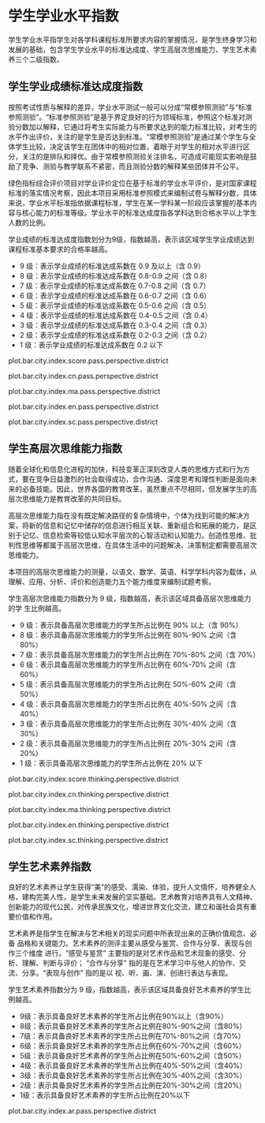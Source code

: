 <!-- chapter score  -->

\mytext

# 学生学业水平指数

学生学业水平指学生对各学科课程标准所要求内容的掌握情况，是学生终身学习和发展的基础，包含学生学业水平的标准达成度、学生高层次思维能力、学生艺术素养三个二级指数。


## 学生学业成绩标准达成度指数

按照考试性质与解释的差异，学业水平测试一般可以分成“常模参照测验”与“标准参照测验”。“标准参照测验”是基于界定良好的行为领域标准，参照这个标准对测验分数加以解释，它通过将考生实际能力与所要求达到的能力标准比较，对考生的水平作出评价，关注的是学生是否达到标准。“常模参照测验”是通过某个学生与全体学生比较，决定该学生在团体中的相对位置，着眼于对学生的相对水平进行区分，关注的是排队和择优。由于常模参照测验关注排名，可造成可能现实影响是鼓励了竞争、测验与教学联系不紧密，而且测验分数的解释某些团体并不公平。

绿色指标综合评价项目对学业评价定位在基于标准的学业水平评价，是对国家课程标准的落实情况考察，因此本项目采用标准参照模式来编制试卷与解释分数，具体来说，学业水平标准指依据课程标准，学生在某一学科某一阶段应该掌握的基本内容与核心能力的标准等级。学业水平的标准达成度指各学科达到合格水平以上学生人数的比例。

学业成绩的标准达成度指数划分为9级，指数越高，表示该区域学生学业成绩达到课程标准基本要求的合格率越高。

\mylist

- 9 级：表示学业成绩的标准达成系数\footnote{将学业成绩合格率经过标准化等一系列转化后得到的数值，转化后的数据具有可加性和可比性，用于划
分学业成绩标准达成指数的等级。}在 0.9 及以上（含 0.9）
- 8 级：表示学业成绩的标准达成系数在 0.8-0.9 之间（含 0.8）
- 7 级：表示学业成绩的标准达成系数在 0.7-0.8 之间（含 0.7）
- 6 级：表示学业成绩的标准达成系数在 0.6-0.7 之间（含 0.6）
- 5 级：表示学业成绩的标准达成系数在 0.5-0.6 之间（含 0.5）
- 4 级：表示学业成绩的标准达成系数在 0.4-0.5 之间（含 0.4）
- 3 级：表示学业成绩的标准达成系数在 0.3-0.4 之间（含 0.3）
- 2 级：表示学业成绩的标准达成系数在 0.2-0.3 之间（含 0.2）
- 1 级：表示学业成绩的标准达成系数在 0.2 以下

\mytext

plot.bar.city.index.score.pass.perspective.district

plot.bar.city.index.cn.pass.perspective.district

plot.bar.city.index.ma.pass.perspective.district

plot.bar.city.index.en.pass.perspective.district

plot.bar.city.index.sc.pass.perspective.district



## 学生高层次思维能力指数

随着全球化和信息化进程的加快，科技变革正深刻改变人类的思维方式和行为方式，要在竞争日益激烈的社会取得成功，合作沟通、深度思考和理性判断是面向未来的必备技能。因此，世界各国的教育改革，虽然重点不尽相同，但发展学生的高层次思维能力是教育改革的共同目标。

高层次思维能力指在没有既定解决路径的复杂情境中，个体为找到可能的解决方案，将新的信息和记忆中储存的信息进行相互关联、重新组合和拓展的能力，是区别于记忆、信息检索等较低认知水平层次的心智活动和认知能力。创造性思维、批判性思维等都属于高层次思维，在具体生活中的问题解决、决策制定都需要高层次思维能力。

本项目的高层次思维能力的测量，以语文、数学、英语、科学学科内容为载体，从理解、应用、分析、评价和创造能力五个能力维度来编制试题考察。

学生高层次思维能力指数分为 9 级，指数越高，表示该区域具备高层次思维能力的学
生比例越高。

\mylist

- 9 级：表示具备高层次思维能力的学生所占比例在 90% 以上（含 90%）
- 8 级：表示具备高层次思维能力的学生所占比例在 80%-90% 之间（含 80%）
- 7 级：表示具备高层次思维能力的学生所占比例在 70%-80% 之间（含 70%）
- 6 级：表示具备高层次思维能力的学生所占比例在 60%-70% 之间（含 60%）
- 5 级：表示具备高层次思维能力的学生所占比例在 50%-60% 之间（含 50%）
- 4 级：表示具备高层次思维能力的学生所占比例在 40%-50% 之间（含 40%）
- 3 级：表示具备高层次思维能力的学生所占比例在 30%-40% 之间（含 30%）
- 2 级：表示具备高层次思维能力的学生所占比例在 20%-30% 之间（含 20%）
- 1 级：表示具备高层次思维能力的学生所占比例在 20% 以下


\mytext

plot.bar.city.index.score.thinking.perspective.district

plot.bar.city.index.cn.thinking.perspective.district

plot.bar.city.index.ma.thinking.perspective.district

plot.bar.city.index.en.thinking.perspective.district

plot.bar.city.index.sc.thinking.perspective.district


## 学生艺术素养指数


良好的艺术素养让学生获得“美”的感受、濡染、体验，提升人文情怀，培养健全人格，建构完美人性，是学生未来发展的坚实基础。艺术教育对培养具有人文精神、创新能力的现代公民，对传承民族文化，增进世界文化交流，建立和谐社会具有重要价值和作用。

艺术素养是指学生在解决与艺术相关的现实问题中所表现出来的正确价值观念、必备
品格和关键能力。艺术素养的测评主要从感受与鉴赏、合作与分享、表现与创作三个维度
进行。“感受与鉴赏” 主要指的是对艺术作品和艺术现象的感受、分析、理解、判断与评价；
“合作与分享” 指的是在艺术学习中与他人的协作、交流、分享。“表现与创作” 指的是以
视、听、画、演、创进行表达与表现。

学生艺术素养指数分为 9 级，指数越高，表示该区域具备良好艺术素养的学生比例越高。

\mylist
-  9级：表示具备良好艺术素养的学生所占比例在90%以上（含90%）
-  8级：表示具备良好艺术素养的学生所占比例在80%-90%之间（含80%）
-  7级：表示具备良好艺术素养的学生所占比例在70%-80%之间（含70%）
-  6级：表示具备良好艺术素养的学生所占比例在60%-70%之间（含60%）
-  5级：表示具备良好艺术素养的学生所占比例在50%-60%之间（含50%）
-  4级：表示具备良好艺术素养的学生所占比例在40%-50%之间（含40%）
-  3级：表示具备良好艺术素养的学生所占比例在30%-40%之间（含30%）
-  2级：表示具备良好艺术素养的学生所占比例在20%-30%之间（含20%）
-  1级：表示具备良好艺术素养的学生所占比例在20%以下

\mytext

plot.bar.city.index.ar.pass.perspective.district
